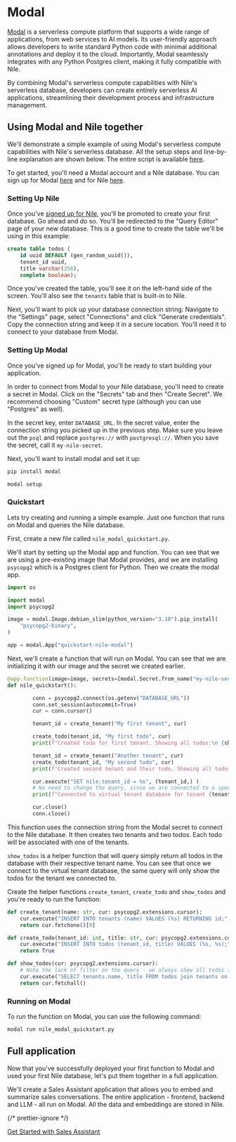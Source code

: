 # Modal

[Modal](https://modal.com) is a serverless compute platform that supports a wide range of applications, from web services to AI models.
Its user-friendly approach allows developers to write standard Python code with minimal additional annotations and deploy it to the cloud.
Importantly, Modal seamlessly integrates with any Python Postgres client, making it fully compatible with Nile.

By combining Modal's serverless compute capabilities with Nile's serverless database, developers can create entirely serverless AI applications, streamlining their development process and infrastructure management.

## Using Modal and Nile together

We'll demonstrate a simple example of using Modal's serverless compute capabilities with Nile's serverless database. All the setup steps and line-by-line explanation are shown below.
The entire script is available [here](https://github.com/niledatabase/niledatabase/blob/main/examples/integrations/code_snippets/nile_modal_quickstart.py).

To get started, you'll need a Modal account and a Nile database. You can sign up for Modal [here](https://modal.com/signup) and for Nile [here](https://console.thenile.dev).

### Setting Up Nile

Once you've [signed up for Nile](https://console.thenile.dev), you'll be promoted to create your first database. Go ahead and do so. You'll be redirected to the "Query Editor" page
of your new database. This is a good time to create the table we'll be using in this example:

```sql
create table todos (
    id uuid DEFAULT (gen_random_uuid()),
    tenant_id uuid,
    title varchar(256),
    complete boolean);
```

Once you've created the table, you'll see it on the left-hand side of the screen. You'll also see the `tenants` table that is built-in to Nile.

Next, you'll want to pick up your database connection string: Navigate to the "Settings" page, select "Connections" and click "Generate credentials".
Copy the connection string and keep it in a secure location. You'll need it to connect to your database from Modal.

### Setting Up Modal

Once you've signed up for Modal, you'll be ready to start building your application.

In order to connect from Modal to your Nile database, you'll need to create a secret in Modal.
Click on the "Secrets" tab and then "Create Secret". We recommend choosing "Custom" secret type (although you can use "Postgres" as well).

In the secret key, enter `DATABASE_URL`. In the secret value, enter the connection string you picked up in the previous step.
Make sure you leave out the `psql` and replace `postgres://` with `postgresql://`. When you save the secret, call it `my-nile-secret`.

Next, you'll want to install modal and set it up:

```bash
pip install modal

modal setup
```

### Quickstart

Lets try creating and running a simple example. Just one function that runs on Modal and queries the Nile database.

First, create a new file called `nile_modal_quickstart.py`.

We'll start by setting up the Modal app and function. You can see that we are using a pre-existing image that Modal provides,
and we are installing `psycopg2` which is a Postgres client for Python. Then we create the modal app.

```python
import os

import modal
import psycopg2

image = modal.Image.debian_slim(python_version="3.10").pip_install(
    "psycopg2-binary",
)

app = modal.App("quickstart-nile-modal")
```

Next, we'll create a function that will run on Modal. You can see that we are initializing it with our image and the secret we created earlier.

```python
@app.function(image=image, secrets=[modal.Secret.from_name("my-nile-secret")])
def nile_quickstart():

        conn = psycopg2.connect(os.getenv("DATABASE_URL"))
        conn.set_session(autocommit=True)
        cur = conn.cursor()

        tenant_id = create_tenant("My first tenant", cur)

        create_todo(tenant_id, "My first todo", cur)
        print(f"Created todo for first tenant. Showing all todos:\n {show_todos(cur)}\n\n")

        tenant_id = create_tenant("Another tenant", cur)
        create_todo(tenant_id, "My second todo", cur)
        print(f"Created second tenant and their todo. Showing all todos:\n {show_todos(cur)}\n\n")

        cur.execute("SET nile.tenant_id = %s", (tenant_id,) )
        # No need to change the query, since we are connected to a specific virtual tenant database
        print(f"Connected to virtual tenant database for tenant {tenant_id}. Showing all todos:\n {show_todos(cur)}\n")

        cur.close()
        conn.close()
```

This function uses the connection string from the Modal secret to connect to the Nile database.
It then creates two tenants and two todos. Each todo will be associated with one of the tenants.

`show_todos` is a helper function that will query simply return all todos in the database with their respective tenant name.
You can see that once we connect to the virtual tenant database, the same query will only show the todos for the tenant we connected to.

Create the helper functions `create_tenant`, `create_todo` and `show_todos` and you're ready to run the function:

```python
def create_tenant(name: str, cur: psycopg2.extensions.cursor):
    cur.execute("INSERT INTO tenants (name) VALUES (%s) RETURNING id;", (name,))
    return cur.fetchone()[0]

def create_todo(tenant_id: int, title: str, cur: psycopg2.extensions.cursor):
    cur.execute("INSERT INTO todos (tenant_id, title) VALUES (%s, %s);", (tenant_id, title))
    return True

def show_todos(cur: psycopg2.extensions.cursor):
    # Note the lack of filter on the query - we always show all todos in the database
    cur.execute("SELECT tenants.name, title FROM todos join tenants on tenants.id = todos.tenant_id;")
    return cur.fetchall()
```

### Running on Modal

To run the function on Modal, you can use the following command:

```bash
modal run nile_modal_quickstart.py
```

## Full application

Now that you've successfully deployed your first function to Modal and used your first Nile database, let's put them together in a full application.

We'll create a Sales Assistant application that allows you to embed and summarize sales conversations.
The entire application - frontend, backend and LLM - all run on Modal. All the data and embeddings are stored in Nile.

{/* prettier-ignore */}
<a href="../getting-started/examples/sales_insight" className="no-underline py-3 px-4 rounded-[7px] text-transparent gradientButton subpixel-antialiased overflow-hidden whitespace-nowrap !p-[1px]"><div className="text-black text-base px-5 py-2.5 rounded-md">Get Started with Sales Assistant</div></a>
